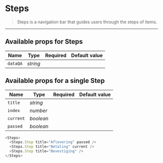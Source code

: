 
<Meta
  title="Design system/Patterns/Molecules/Steps"
  component={Steps}
/>

# Steps

> Steps is a navigation bar that guides users through the steps of items.

<Canvas>
  <Story name="Default">
    <Steps>
      <Steps.Step title="Aflevering" passed />
      <Steps.Step title="Betaling" current />
      <Steps.Step title="Bevestiging" />
    </Steps>
  </Story>
</Canvas>

---

## Available props for Steps

| Name         | Type     | Required    | Default value |
|--------------|----------|-------------|---------------|
| `dataQA`     | *string* |             |               |

## Available props for a single Step

| Name      | Type      | Required     | Default value |
|-----------|-----------|--------------|---------------|
| `title`   | *string*  | <Required /> |               |
| `index`   | *number*  |              |               |
| `current` | *boolean* |              |               |
| `passed`  | *boolean* |              |               |


```javascript
<Steps>
  <Steps.Step title="Aflevering" passed />
  <Steps.Step title="Betaling" current />
  <Steps.Step title="Bevestiging" />
</Steps>
```
